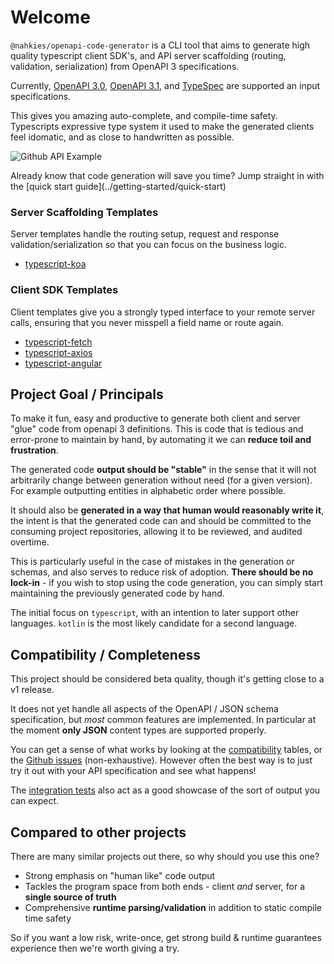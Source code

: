 
# Welcome

`@nahkies/openapi-code-generator` is a CLI tool that aims to generate high quality typescript client SDK's,
and API server scaffolding (routing, validation, serialization) from OpenAPI 3 specifications.

Currently, [OpenAPI 3.0](https://swagger.io/specification/v3), [OpenAPI 3.1](https://swagger.io/specification/), and [TypeSpec](https://typespec.io/) are supported an input specifications.

This gives you amazing auto-complete, and compile-time safety. Typescripts expressive type system it used to
make the generated clients feel idomatic, and as close to handwritten as possible.

![Github API Example](/example.png)

<Callout type="info">
  Already know that code generation will save you time? Jump straight in with the [quick start guide](../getting-started/quick-start)
</Callout>

### Server Scaffolding Templates
Server templates handle the routing setup, request and response validation/serialization so that you
can focus on the business logic.

- [typescript-koa](../guides/server-templates/typescript-koa)

### Client SDK Templates
Client templates give you a strongly typed interface to your remote server calls, ensuring that you
never misspell a field name or route again.
- [typescript-fetch](../guides/client-templates/typescript-fetch)
- [typescript-axios](../guides/client-templates/typescript-axios)
- [typescript-angular](../guides/client-templates/typescript-angular)


## Project Goal / Principals

To make it fun, easy and productive to generate both client and server "glue"
code from openapi 3 definitions. This is code that is tedious and error-prone to maintain by hand,
by automating it we can **reduce toil and frustration**.

The generated code **output should be "stable"** in the sense that it will not
arbitrarily change between generation without need (for a given version). For
example outputting entities in alphabetic order where possible.

It should also be **generated in a way that human would reasonably write it**,
the intent is that the generated code can and should be committed to the consuming project
repositories, allowing it to be reviewed, and audited overtime.

This is particularly useful in the case of mistakes in the generation or schemas, and also
serves to reduce risk of adoption. **There should be no lock-in** - if you wish to stop using the
code generation, you can simply start maintaining the previously generated code by hand.

The initial focus on `typescript`, with an intention to later support other languages. `kotlin`
is the most likely candidate for a second language.


## Compatibility / Completeness
This project should be considered beta quality, though it's getting close to a v1 release.

It does not yet handle all aspects of the OpenAPI / JSON schema specification, but *most* common
features are implemented. In particular at the moment __only JSON__ content types are supported properly.

You can get a sense of what works by looking at the [compatibility](./compatibility) tables, or the [Github issues](https://github.com/mnahkies/openapi-code-generator/issues) (non-exhaustive).
However often the best way is to just try it out with your API specification and see what happens!

The [integration tests](https://github.com/mnahkies/openapi-code-generator/tree/main/integration-tests) also act as a good showcase of the sort of output you can expect.


## Compared to other projects
There are many similar projects out there, so why should you use this one?

- Strong emphasis on "human like" code output
- Tackles the program space from both ends - client *and* server, for a **single source of truth**
- Comprehensive **runtime parsing/validation** in addition to static compile time safety

So if you want a low risk, write-once, get strong build & runtime guarantees experience then we're worth giving a try.
